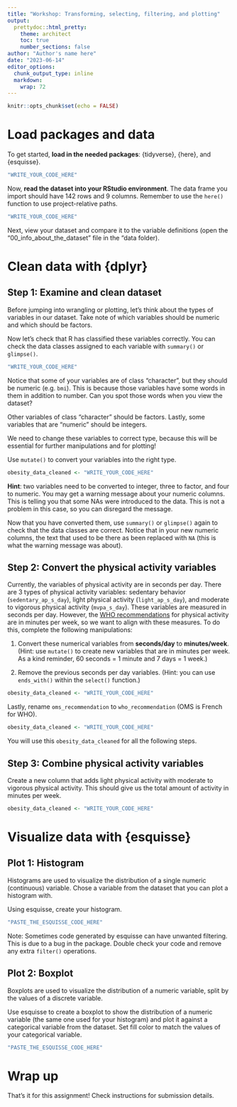 ```yaml
---
title: "Workshop: Transforming, selecting, filtering, and plotting"
output:
  prettydoc::html_pretty:
    theme: architect
    toc: true
    number_sections: false
author: "Author's name here"
date: "2023-06-14"
editor_options: 
  chunk_output_type: inline
  markdown: 
    wrap: 72
---
```


```r
knitr::opts_chunk$set(echo = FALSE)
```

# Load packages and data

To get started, **load in the needed packages**: {tidyverse}, {here},
and {esquisse}.

```r
"WRITE_YOUR_CODE_HERE"
```

Now, **read the dataset into your RStudio environment**. The data frame
you import should have 142 rows and 9 columns. Remember to use the
`here()` function to use project-relative paths.

```r
"WRITE_YOUR_CODE_HERE"
```

Next, view your dataset and compare it to the variable definitions (open
the "00_info_about_the_dataset" file in the "data folder).

# Clean data with {dplyr}

## **Step 1**: Examine and clean dataset

Before jumping into wrangling or plotting, let's think about the types
of variables in our dataset. Take note of which variables should be
numeric and which should be factors.

Now let's check that R has classified these variables correctly. You can
check the data classes assigned to each variable with `summary()` or
`glimpse()`.

```r
"WRITE_YOUR_CODE_HERE"
```

Notice that some of your variables are of class "character", but they
should be numeric (e.g. `bmi`). This is because those variables have
some words in them in addition to number. Can you spot those words when
you view the dataset?

Other variables of class "character" should be factors. Lastly, some
variables that are "numeric" should be integers.

We need to change these variables to correct type, because this will be
essential for further manipulations and for plotting!

Use `mutate()` to convert your variables into the right type.

```r
obesity_data_cleaned <- "WRITE_YOUR_CODE_HERE"
```

**Hint**: two variables need to be converted to integer, three to
factor, and four to numeric. You may get a warning message about your
numeric columns. This is telling you that some NAs were introduced to
the data. This is not a problem in this case, so you can disregard the
message.

Now that you have converted them, use `summary()` or `glimpse()` again
to check that the data classes are correct. Notice that in your new
numeric columns, the text that used to be there as been replaced with
`NA` (this is what the warning message was about).

## **Step 2**: Convert the physical activity variables

Currently, the variables of physical activity are in seconds per day.
There are 3 types of physical activity variables: sedentary behavior (`sedentary_ap_s_day`), light physical activity
(`light_ap_s_day`), and moderate to vigorous physical activity
(`mvpa_s_day`). These variables are measured in seconds per day.
However, the [WHO
recommendations](https://apps.who.int/iris/bitstream/handle/10665/337001/9789240014886-eng.pdf)
for physical activity are in minutes per week, so we want to align with
these measures. To do this, complete the following manipulations:

1.  Convert these numerical variables from **seconds/day** to
    **minutes/week**. (Hint: use `mutate()` to create new variables that
    are in minutes per week. As a kind reminder, 60 seconds = 1 minute
    and 7 days = 1 week.)

2.  Remove the previous seconds per day variables. (Hint: you can
    use `ends_with()` within the `select()` function.)

```r
obesity_data_cleaned <- "WRITE_YOUR_CODE_HERE"
```

Lastly, rename `oms_recommendation` to `who_recommendation` (OMS is
French for WHO).

```r
obesity_data_cleaned <- "WRITE_YOUR_CODE_HERE"
```

You will use this `obesity_data_cleaned` for all the following steps.

## **Step 3**: Combine physical activity variables

Create a new column that adds light physical activity with moderate to
vigorous physical activity. This should give us the total amount of
activity in minutes per week.

```r
obesity_data_cleaned <- "WRITE_YOUR_CODE_HERE"
```

# Visualize data with {esquisse}

## **Plot 1**: Histogram

Histograms are used to visualize the distribution of a single numeric
(continuous) variable. Chose a variable from the dataset that you can
plot a histogram with.

Using esquisse, create your histogram.

```r
"PASTE_THE_ESQUISSE_CODE_HERE"
```

Note: Sometimes code generated by esquisse can have unwanted filtering. This is due to a bug in the package. Double check your code and remove any extra `filter()` operations. 

## **Plot 2**: Boxplot

Boxplots are used to visualize the distribution of a numeric variable,
split by the values of a discrete variable.

Use esquisse to create a boxplot to show the distribution of a numeric
variable (the same one used for your histogram) and plot it against a
categorical variable from the dataset. Set fill color to match the
values of your categorical variable.

```r
"PASTE_THE_ESQUISSE_CODE_HERE"
```

# Wrap up

That's it for this assignment! Check instructions for submission details. 